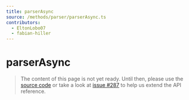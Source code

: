 ```yaml
---
title: parserAsync
source: /methods/parser/parserAsync.ts
contributors:
  - EltonLobo07
  - fabian-hiller
---
```


# parserAsync

> The content of this page is not yet ready. Until then, please use the [source code](https://github.com/fabian-hiller/valibot/blob/main/library/src/methods/parser/parserAsync.ts) or take a look at [issue #287](https://github.com/fabian-hiller/valibot/issues/287) to help us extend the API reference.
